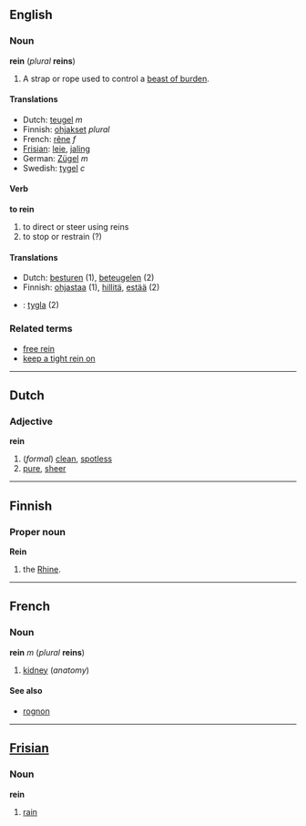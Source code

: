 ==English==
===Noun===
'''rein''' (''plural'' '''reins''')

# A strap or rope used to control a [[beast of burden]].

====Translations====
*Dutch: [[teugel]] ''m''
*Finnish: [[ohjakset]] ''plural''
*French: [[rêne]] ''f''
*[[Frisian]]: [[leie]], [[jaling]]
*German: [[Zügel]] ''m''
*Swedish: [[tygel]] ''c''

====Verb====
'''to rein'''
#to direct or steer using reins
#to stop or restrain (?) <!--rein in?-->

====Translations====
*Dutch: [[besturen]] (1), [[beteugelen]] (2)
*Finnish: [[ohjastaa]] (1), [[hillitä]], [[estää]] (2)
*{{sv}}: [[tygla]] (2)

===Related terms===
*[[free rein]]
*[[keep a tight rein on]]

----
==Dutch==
===Adjective===
'''rein'''

#(''formal'') [[clean]], [[spotless]]
#[[pure]], [[sheer]]

----

==Finnish==
===Proper noun===
'''Rein'''

# the [[Rhine]].

----

==French==
===Noun===
'''rein''' ''m'' (''plural'' '''reins''')

#[[kidney]] (''anatomy'')

====See also====
*[[rognon]]

----
==[[Frisian]]==
===Noun===
'''rein'''

#[[rain]]